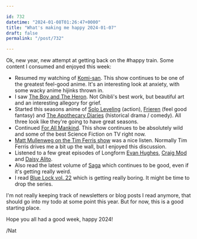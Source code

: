```yaml
---

id: 732
datetime: "2024-01-08T01:26:47+0000"
title: "What's making me happy 2024-01-07"
draft: false
permalink: "/post/732"

---
```


Ok, new year, new attempt at getting back on the #happy train. Some content I consumed and enjoyed this week:

 - Resumed my watching of [Komi-san](https://www.animenewsnetwork.com/encyclopedia/anime.php?id=24369). This show continues to be one of the greatest feel-good anime. It's an interesting look at anxiety, with some wacky anime hijinks thrown in.
 - I saw [The Boy and The Heron](https://en.wikipedia.org/wiki/The_Boy_and_the_Heron). Not Ghibli's best work, but beautiful art and an interesting allegory for grief.
 - Started this seasons anime of [Solo Leveling](https://www.animenewsnetwork.com/encyclopedia/anime.php?id=26000) (action), [Frieren](https://www.animenewsnetwork.com/encyclopedia/anime.php?id=26334) (feel good fantasy) and [The Apothecary Diaries](https://www.animenewsnetwork.com/encyclopedia/anime.php?id=27141) (historical drama / comedy). All three look like they're going to have great seasons.
 - Continued [For All Mankind](https://en.wikipedia.org/wiki/For_All_Mankind_(TV_series)). This show continues to be absolutely wild and some of the best Science Fiction on TV right now.
 - [Matt Mullenweg on the Tim Ferris show](https://tim.blog/2023/12/29/matt-mullenweg-2/) was a nice listen. Normally Tim Ferris drives me a bit up the wall, but I enjoyed this discussion.
 - Listened to a few great episodes of Longform [Evan Hughes](https://longform.org/player/longform-podcast-555-evan-hughes), [Craig Mod](https://longform.org/player/longform-podcast-559-craig-mod) and [Daisy Alito](https://longform.org/player/longform-podcast-562-daisy-alioto).
 - Also read the latest volume of [Saga](https://www.goodreads.com/book/show/29237226-saga-volume-11) which continues to be good, even if it's getting really weird.
 - I read [Blue Lock vol. 22](https://www.goodreads.com/book/show/200089888-blue-lock-vol-22) which is getting really boring. It might be time to drop the series.

I'm not really keeping track of newsletters or blog posts I read anymore, that should go into my todo at some point this year. But for now, this is a good starting place.

Hope you all had a good week, happy 2024!

/Nat
